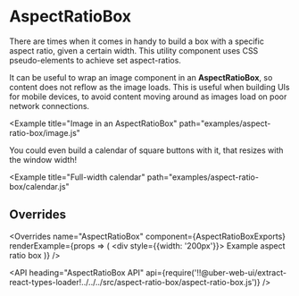 <!--
Copyright (c) 2018-2019 Uber Technologies, Inc.

This source code is licensed under the MIT license found in the
LICENSE file in the root directory of this source tree.
-->





# AspectRatioBox

There are times when it comes in handy to build a box with a specific aspect ratio, given a certain width. This utility component uses CSS pseudo-elements to achieve set aspect-ratios.

<Example title="Basic usage" path="examples/aspect-ratio-box/basic.js">
  <AspectRatioBoxBasic />
</Example>

It can be useful to wrap an image component in an **AspectRatioBox**, so content does not reflow as the image loads. This is useful when building UIs for mobile devices, to avoid content moving around as images load on poor network connections.

<Example
  title="Image in an AspectRatioBox"
  path="examples/aspect-ratio-box/image.js"
>
  <AspectRatioBoxImage />
</Example>

You could even build a calendar of square buttons with it, that resizes with the window width!

<Example
  title="Full-width calendar"
  path="examples/aspect-ratio-box/calendar.js"
>
  <AspectRatioBoxCalendar />
</Example>

## Overrides

<Overrides
  name="AspectRatioBox"
  component={AspectRatioBoxExports}
  renderExample={props => (
    <div style={{width: '200px'}}>
      <AspectRatioBox overrides={props.overrides}>
        Example aspect ratio box
      </AspectRatioBox>
    </div>
  )}
/>

<API
  heading="AspectRatioBox API"
  api={require('!!@uber-web-ui/extract-react-types-loader!../../../src/aspect-ratio-box/aspect-ratio-box.js')}
/>
